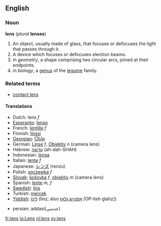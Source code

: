 ==English==

===Noun===
'''lens''' (''plural'' '''lenses''')

#An object, usually made of glass, that focuses or defocuses the light that passes through it.
#A device which focuses or defocuses electron beams.
#in ''geometry'', a shape comprising two circular arcs, joined at their endpoints.
#in ''biology'', a [[genus]] of the [[legume]] family.

===Related terms===
*[[contact lens]]

====Translations====
*Dutch: lens ''f''
*[[Esperanto]]: [[lenso]]
*French: [[lentille]] ''f''
*Finnish: [[linssi]]
*[[Georgian]]: [[Ⴍსპი]]
*German: [[Linse]] ''f'', [[Objektiv]] ''n'' (camera lens)
*Hebrew: [[עדשה]] (ah-dah-SHAH)
*Indonesian: [[lensa]]
*Italian: [[lente#Italian|lente]] ''f''
*Japanese: [[レンズ]] (renzu)
*Polish: [[soczewka]] ''f''
*[[Slovak]]: [[šošovka]] ''f'', [[objektív]] ''m'' (camera lens)
*Spanish:  [[lente]] ''m, f''
*[[w:Swedish language|Swedish]]: [[lins]]
*Turkish: [[mercek]]
*[[Yiddish]]: [[לינז]] (linz; also [[אָפטיש גלאָז]] [OP-tish glahz])

*persian: addasi(عدسی)

[[fr:lens]]
[[io:Lens]]
[[nl:lens]]
[[sv:lens]]
